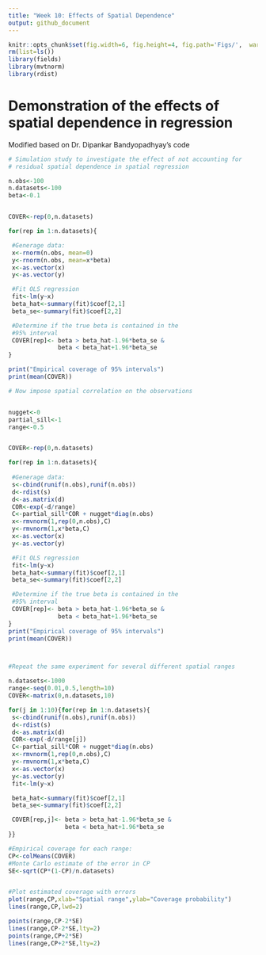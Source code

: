 ```yaml
---
title: "Week 10: Effects of Spatial Dependence"
output: github_document
---
```


```r

knitr::opts_chunk$set(fig.width=6, fig.height=4, fig.path='Figs/',  warning=FALSE, message=FALSE, results='hide')
rm(list=ls())
library(fields)
library(mvtnorm)
library(rdist)
```

# Demonstration of the effects of spatial dependence in regression

Modified based on Dr. Dipankar Bandyopadhyay's code


```r

# Simulation study to investigate the effect of not accounting for 
# residual spatial dependence in spatial regression 

n.obs<-100
n.datasets<-100
beta<-0.1


COVER<-rep(0,n.datasets)

for(rep in 1:n.datasets){

 #Generage data:
 x<-rnorm(n.obs, mean=0)
 y<-rnorm(n.obs, mean=x*beta)
 x<-as.vector(x)
 y<-as.vector(y)

 #Fit OLS regression
 fit<-lm(y~x)
 beta_hat<-summary(fit)$coef[2,1]
 beta_se<-summary(fit)$coef[2,2]

 #Determine if the true beta is contained in the 
 #95% interval
 COVER[rep]<- beta > beta_hat-1.96*beta_se &
              beta < beta_hat+1.96*beta_se
}

print("Empirical coverage of 95% intervals")
print(mean(COVER))

# Now impose spatial correlation on the observations


nugget<-0
partial_sill<-1
range<-0.5


COVER<-rep(0,n.datasets)

for(rep in 1:n.datasets){
 
 #Generage data:
 s<-cbind(runif(n.obs),runif(n.obs))
 d<-rdist(s)
 d<-as.matrix(d)
 COR<-exp(-d/range)
 C<-partial_sill*COR + nugget*diag(n.obs)
 x<-rmvnorm(1,rep(0,n.obs),C)
 y<-rmvnorm(1,x*beta,C)
 x<-as.vector(x)
 y<-as.vector(y)

 #Fit OLS regression
 fit<-lm(y~x)
 beta_hat<-summary(fit)$coef[2,1]
 beta_se<-summary(fit)$coef[2,2]

 #Determine if the true beta is contained in the 
 #95% interval
 COVER[rep]<- beta > beta_hat-1.96*beta_se &
              beta < beta_hat+1.96*beta_se
}
print("Empirical coverage of 95% intervals")
print(mean(COVER))



#Repeat the same experiment for several different spatial ranges

n.datasets<-1000
range<-seq(0.01,0.5,length=10)
COVER<-matrix(0,n.datasets,10)

for(j in 1:10){for(rep in 1:n.datasets){
 s<-cbind(runif(n.obs),runif(n.obs))
 d<-rdist(s)
 d<-as.matrix(d)
 COR<-exp(-d/range[j])
 C<-partial_sill*COR + nugget*diag(n.obs)
 x<-rmvnorm(1,rep(0,n.obs),C)
 y<-rmvnorm(1,x*beta,C)
 x<-as.vector(x)
 y<-as.vector(y)
 fit<-lm(y~x)

 beta_hat<-summary(fit)$coef[2,1]
 beta_se<-summary(fit)$coef[2,2]

 COVER[rep,j]<- beta > beta_hat-1.96*beta_se &
                beta < beta_hat+1.96*beta_se
}}

#Empirical coverage for each range:
CP<-colMeans(COVER)
#Monte Carlo estimate of the error in CP
SE<-sqrt(CP*(1-CP)/n.datasets)


#Plot estimated coverage with errors
plot(range,CP,xlab="Spatial range",ylab="Coverage probability")
lines(range,CP,lwd=2)

points(range,CP-2*SE)
lines(range,CP-2*SE,lty=2)
points(range,CP+2*SE)
lines(range,CP+2*SE,lty=2)


```

